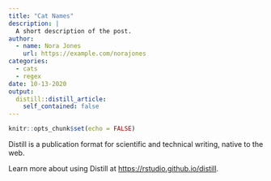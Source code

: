 ```yaml
---
title: "Cat Names"
description: |
  A short description of the post.
author:
  - name: Nora Jones
    url: https://example.com/norajones
categories:
  - cats
  - regex
date: 10-13-2020
output:
  distill::distill_article:
    self_contained: false
---
```


```r
knitr::opts_chunk$set(echo = FALSE)
```

Distill is a publication format for scientific and technical writing, native to the web.
 
Learn more about using Distill at <https://rstudio.github.io/distill>.

